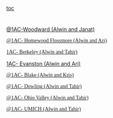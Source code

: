 [[toc]]
= = 
[[@1AC-Woodward (Alwin and Janat)]]

<span style="background-color: #ffffff; font-family: 'Times New Roman',Times,serif;">[[@1AC- Homewood Flossmore (Alwin and Ari)]]</span>

<span style="background-color: #ffffff; font-family: 'Times New Roman',Times,serif;">[[@1AC- Berkeley (Alwin and Tahir)|1AC- Berkeley (Alwin and Tahir)]]</span>

[[debatecoaches/1AC- Blake (Alwin and Kris)|1AC- Evanston (Alwin and Ari)]]

<span style="background-color: #ffffff; font-family: 'Times New Roman',Times,serif;">[[@1AC- Blake (Alwin and Kris)]]</span>

<span style="background-color: #ffffff; font-family: 'Times New Roman',Times,serif;">[[@1AC- Dowling (Alwin and Tahir)]]</span>

<span style="background-color: #ffffff; font-family: 'Times New Roman',Times,serif;">[[@1AC- Ohio Valley (Alwin and Tahir)]]</span>

<span style="background-color: #ffffff; font-family: 'Times New Roman',Times,serif;">[[@1AC- UMICH (Alwin and Tahir)]]</span>